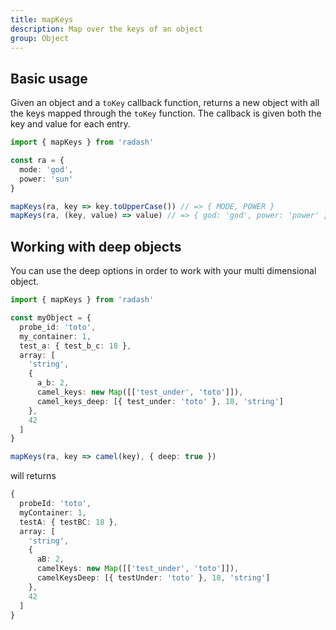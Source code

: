 ```yaml
---
title: mapKeys
description: Map over the keys of an object
group: Object
---
```


## Basic usage

Given an object and a `toKey` callback function, returns a new object with all the keys
mapped through the `toKey` function. The callback is given both the key and value for each entry.

```ts
import { mapKeys } from 'radash'

const ra = {
  mode: 'god',
  power: 'sun'
}

mapKeys(ra, key => key.toUpperCase()) // => { MODE, POWER }
mapKeys(ra, (key, value) => value) // => { god: 'god', power: 'power' }
```

## Working with deep objects

You can use the deep options in order to work with your multi dimensional object.

```ts
import { mapKeys } from 'radash'

const myObject = {
  probe_id: 'toto',
  my_container: 1,
  test_a: { test_b_c: 18 },
  array: [
    'string',
    {
      a_b: 2,
      camel_keys: new Map([['test_under', 'toto']]),
      camel_keys_deep: [{ test_under: 'toto' }, 18, 'string']
    },
    42
  ]
}

mapKeys(ra, key => camel(key), { deep: true })
```

will returns

```ts
{
  probeId: 'toto',
  myContainer: 1,
  testA: { testBC: 18 },
  array: [
    'string',
    {
      aB: 2,
      camelKeys: new Map([['test_under', 'toto']]),
      camelKeysDeep: [{ testUnder: 'toto' }, 18, 'string']
    },
    42
  ]
}
```

